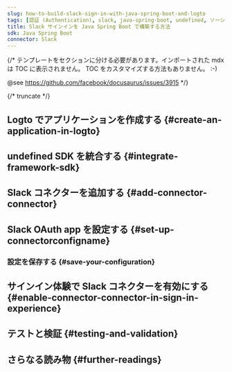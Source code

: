 ```yaml
---
slug: how-to-build-slack-sign-in-with-java-spring-boot-and-logto
tags: [認証 (Authentication), slack, java-spring-boot, undefined, ソーシャルサインイン, サインイン, ログイン]
title: Slack サインインを Java Spring Boot で構築する方法
sdk: Java Spring Boot
connector: Slack
---
```


{/*
  テンプレートをセクションに分ける必要があります。インポートされた mdx は TOC に表示されません。
  TOC をカスタマイズする方法もありません。 :-)

  @see https://github.com/facebook/docusaurus/issues/3915
*/}




{/* truncate */}

<Intro connector={connector} sdk="Java Spring Boot" link="undefined" />

## Logto でアプリケーションを作成する \{#create-an-application-in-logto}

<CreateApplication type="undefined" framework="undefined" />

## undefined SDK を統合する \{#integrate-framework-sdk}

<IntegrateSdk />

## Slack コネクターを追加する \{#add-connector-connector}

<AddSocialConnector connector={connector} framework="undefined" />

## Slack OAuth app を設定する \{#set-up-connectorconfigname}

<ConnectorGuide />

### 設定を保存する \{#save-your-configuration}

<SaveYourConfiguration connector={connector} />

## サインイン体験で Slack コネクターを有効にする \{#enable-connector-connector-in-sign-in-experience}

<EnableSocialConnector connector={connector} />

## テストと検証 \{#testing-and-validation}

<TestingAndValidation connector={connector} sdk="Java Spring Boot" />

## さらなる読み物 \{#further-readings}

<FurtherReadings />